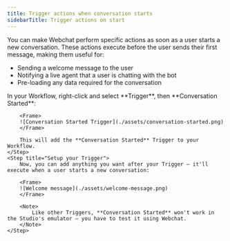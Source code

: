 ```yaml
---
title: Trigger actions when conversation starts
sidebarTitle: Trigger actions on start
---
```


You can make Webchat perform specific actions as soon as a user starts a new conversation. These actions execute before the user sends their first message, making them useful for:

- Sending a welcome message to the user
- Notifying a live agent that a user is chatting with the bot
- Pre-loading any data required for the conversation

<Steps titleSize="h2">
    <Step title="Add the Conversation Started Trigger">
        In your Workflow, right-click and select **Trigger**, then **Conversation Started**:

        <Frame>
        ![Conversation Started Trigger](./assets/conversation-started.png)
        </Frame>

        This will add the **Conversation Started** Trigger to your Workflow.
    </Step>
    <Step title="Setup your Trigger">
        Now, you can add anything you want after your Trigger — it'll execute when a user starts a new conversation:

        <Frame>
        ![Welcome message](./assets/welcome-message.png)
        </Frame>

        <Note>
            Like other Triggers, **Conversation Started** won't work in the Studio's emulator — you have to test it using Webchat.
        </Note>
    </Step>
</Steps>